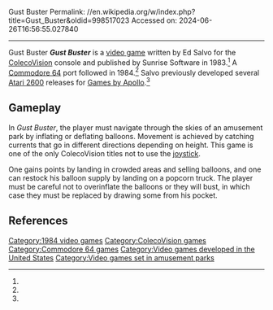 Gust Buster
Permalink: //en.wikipedia.org/w/index.php?title=Gust_Buster&oldid=998517023
Accessed on: 2024-06-26T16:56:55.027840



------
Gust Buster
{{Infobox VG| title = Gust Buster
|image =
|developer = Sunrise Software
|publisher = Sunrise Software
|designer =  Ed Salvo <ref name="giantlist"/>
|engine = 
|released = '''1983:''' ColecoVision<br>'''1984:''' C64 <ref name=gb64/>
|genre = [[Action game|Action]]
|modes = [[Single-player video game|Single-player]]
|platforms = [[ColecoVision]], [[Commodore 64]]
}}
'''''Gust Buster''''' is a [[video game]] written by Ed Salvo for the [[ColecoVision]] console and published by Sunrise Software in 1983.<ref name="giantlist"/> A [[Commodore 64]] port followed in 1984.<ref name=gb64/> Salvo previously developed several [[Atari 2600]] releases for [[Games by Apollo]].<ref name="giantlist"/>

==Gameplay==
In ''Gust Buster'', the player must navigate through the skies of an amusement park by inflating or deflating balloons. Movement is achieved by catching currents that go in different directions depending on height. This game is one of the only ColecoVision titles not to use the [[joystick]]. 

One gains points by landing in crowded areas and selling balloons, and one can restock his balloon supply by landing on a popcorn truck. The player must be careful not to overinflate the balloons or they will bust, in which case they must be replaced by drawing some from his pocket.

==References==
{{reflist|refs=
<ref name="giantlist">{{cite web|title=The Giant List of Classic Game Programmers|url=https://dadgum.com/giantlist/ |last1=Hague |first1=James}}</ref>
<ref name="gb64">{{cite web |title=Gust Buster |url=http://gamebase64.com/game.php?id=3355&d=18&h=0 |website=Gamebase 64}}</ref>
}}

[[Category:1984 video games]]
[[Category:ColecoVision games]]
[[Category:Commodore 64 games]]
[[Category:Video games developed in the United States]]
[[Category:Video games set in amusement parks]]


{{action-videogame-stub}}